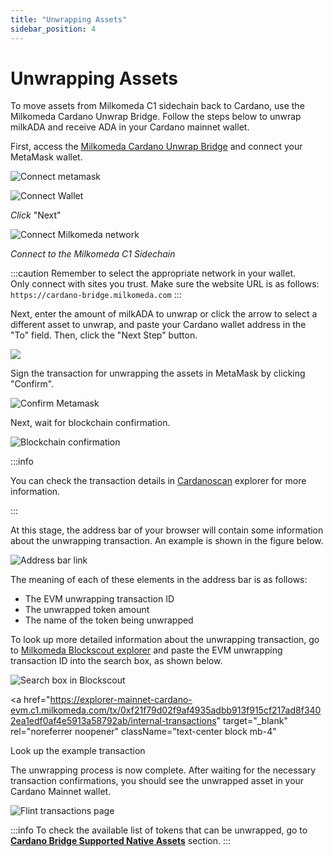 ```yaml
---
title: "Unwrapping Assets"
sidebar_position: 4
---
```



# Unwrapping Assets

To move assets from Milkomeda C1 sidechain back to Cardano, use the Milkomeda Cardano Unwrap Bridge. Follow the steps below to unwrap milkADA and receive ADA in your Cardano mainnet wallet.&#x20;

First, access the [Milkomeda Cardano Unwrap Bridge](https://cardano-bridge.milkomeda.com/bridge) and connect your MetaMask wallet.

![Connect metamask](/img/connect-metamask.png)

![Connect Wallet](/img/connect-wallet.png)

_Click_ "Next"

![Connect Milkomeda network](/img/connect-milkomeda.png)

_Connect to the Milkomeda C1 Sidechain_

:::caution Remember to select the appropriate network in your wallet. <br /> Only connect with sites you trust. Make sure the website URL is as follows: `https://cardano-bridge.milkomeda.com` :::

Next, enter the amount of milkADA to unwrap or click the arrow to select a different asset to unwrap, and paste your Cardano wallet address in the "To" field. Then, click the "Next Step" button.

<img className="img-full" src={tokenSelection} />

Sign the transaction for unwrapping the assets in MetaMask by clicking "Confirm".

![Confirm Metamask](/img/confirm-metamask.png)

Next, wait for blockchain confirmation.

<img className="img-full" src={blockchainConfirmation} alt="Blockchain confirmation" />

:::info

You can check the transaction details in [Cardanoscan](https://cardanoscan.io) explorer for more information.

:::

At this stage, the address bar of your browser will contain some information about the unwrapping transaction. An example is shown in the figure below.

<img className="img-full" src={addressBar} alt="Address bar link" />

The meaning of each of these elements in the address bar is as follows:

- The EVM unwrapping transaction ID
- The unwrapped token amount
- The name of the token being unwrapped

To look up more detailed information about the unwrapping transaction, go to [Milkomeda Blockscout explorer](https://explorer-mainnet-cardano-evm.c1.milkomeda.com/) and paste the EVM unwrapping transaction ID into the search box, as shown below.

<img className="img-full" src={searchBox} alt="Search box in Blockscout" />

<a
  href="https://explorer-mainnet-cardano-evm.c1.milkomeda.com/tx/0xf21f79d02f9af4935adbb913f915cf217ad8f3402ea1edf0af4e5913a58792ab/internal-transactions"
  target="_blank"
  rel="noreferrer noopener"
  className="text-center block mb-4"
>
  Look up the example transaction
</a>

The unwrapping process is now complete. After waiting for the necessary transaction confirmations, you should see the unwrapped asset in your Cardano Mainnet wallet.

![Flint transactions page](/img/flint-transactions.png)

:::info To check the available list of tokens that can be unwrapped, go to [**Cardano Bridge Supported Native Assets**](./cardano-bridge-supported-native-assets) section. :::
